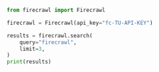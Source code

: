 ```python Python
from firecrawl import Firecrawl

firecrawl = Firecrawl(api_key="fc-TU-API-KEY")

results = firecrawl.search(
    query="firecrawl",
    limit=3,
)
print(results)
```
